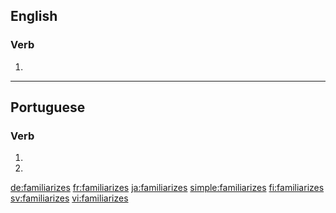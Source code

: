 ==English==

===Verb===
{{head|en|verb form}}

# {{en-third-person singular of|familiarize}}

----

==Portuguese==

===Verb===
{{pt-verb-form}}

# {{conjugation of|familiarizar||2|s|present|subjunctive|lang=pt}}
# {{conjugation of|familiarizar||2|s|negative|imperative|lang=pt}}

[[de:familiarizes]]
[[fr:familiarizes]]
[[ja:familiarizes]]
[[simple:familiarizes]]
[[fi:familiarizes]]
[[sv:familiarizes]]
[[vi:familiarizes]]